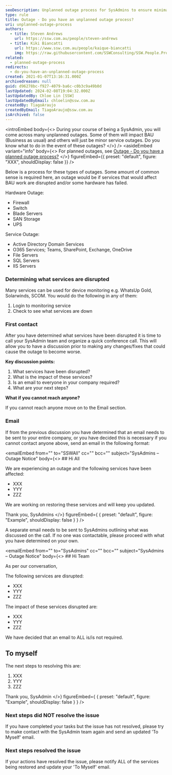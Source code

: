 ```yaml
---
seoDescription: Unplanned outage process for SysAdmins to ensure minimal disruption to business operations while resolving hardware and service outages.
type: rule
title: Outage - Do you have an unplanned outage process?
uri: unplanned-outage-process
authors:
  - title: Steven Andrews
    url: https://ssw.com.au/people/steven-andrews
  - title: Kiki Biancatti
    url: https://www.ssw.com.au/people/kaique-biancatti
    img: https://raw.githubusercontent.com/SSWConsulting/SSW.People.Profiles/main/Kaique-Biancatti/Images/Kaique-Biancatti-Square.jpg
related:
  - planned-outage-process
redirects:
  - do-you-have-an-unplanned-outage-process
created: 2021-01-07T13:16:31.000Z
archivedreason: null
guid: d96278bc-f927-4079-ba6c-c0b3c9a49b0d
lastUpdated: 2024-02-08T19:04:32.000Z
lastUpdatedBy: Chloe Lin [SSW]
lastUpdatedByEmail: chloelin@ssw.com.au
createdBy: TiagoAraujo
createdByEmail: TiagoAraujo@ssw.com.au
isArchived: false
---
```


<introEmbed
  body={<>
During your course of being a SysAdmin, you will come across many unplanned outages. Some of them will impact BAU (Business as usual) and others will just be minor service outages. Do you know what to do in the event of these outages?
  </>}
/>
<asideEmbed
  variant="info"
  body={<>
    For planned outages, see [Outage - Do you have a planned outage process?](/planned-outage-process)
  </>}
  figureEmbed={{
    preset: "default",
    figure: "XXX",
    shouldDisplay: false
  }}
/>

Below is a process for these types of outages. Some amount of common sense is required here, an outage would be if services that would affect BAU work are disrupted and/or some hardware has failed.

Hardware Outage:

- Firewall
- Switch
- Blade Servers
- SAN Storage
- UPS

Service Outage:

- Active Directory Domain Services
- O365 Services; Teams, SharePoint, Exchange, OneDrive
- File Servers
- SQL Servers
- IIS Servers

### Determining what services are disrupted

Many services can be used for device monitoring e.g. WhatsUp Gold, Solarwinds, SCOM. You would do the following in any of them:

1. Login to monitoring service
2. Check to see what services are down

### First contact

After you have determined what services have been disrupted it is time to call your SysAdmin team and organize a quick conference call. This will allow you to have a discussion prior to making any changes/fixes that could cause the outage to become worse.

**Key discussion points:**

1. What services have been disrupted?
2. What is the impact of these services?
3. Is an email to everyone in your company required?
4. What are your next steps?

**What if you cannot reach anyone?**

If you cannot reach anyone move on to the Email section.

### Email

If from the previous discussion you have determined that an email needs to be sent to your entire company, or you have decided this is necessary if you cannot contact anyone above, send an email in the following format:

<emailEmbed
  from=""
  to="SSWAll"
  cc=""
  bcc=""
  subject="SysAdmins – Outage Notice"
  body={<>
    ## Hi All

We are experiencing an outage and the following services have been affected:

- XXX
- YYY
- ZZZ

We are working on restoring these services and will keep you updated.

Thank you,
SysAdmins
  </>}
  figureEmbed={ {
    preset: "default",
    figure: "Example",
    shouldDisplay: false
  } }
/>

A separate email needs to be sent to SysAdmins outlining what was discussed on the call. If no one was contactable, please proceed with what you have determined on your own.

<emailEmbed
  from=""
  to="SysAdmins"
  cc=""
  bcc=""
  subject="SysAdmins – Outage Notice"
  body={<>
    ## Hi Team

As per our conversation,

The following services are disrupted:

- XXX
- YYY
- ZZZ

The impact of these services disrupted are:

- XXX
- YYY
- ZZZ

We have decided that an email to ALL is/is not required.

## To myself

The next steps to resolving this are:

1. XXX
2. YYY
3. ZZZ

Thank you,
SysAdmin
  </>}
  figureEmbed={ {
    preset: "default",
    figure: "Example",
    shouldDisplay: false
  } }
/>

### Next steps did NOT resolve the issue

If you have completed your tasks but the issue has not resolved, please try to make contact with the SysAdmin team again and send an updated 'To Myself' email.

### Next steps resolved the issue

If your actions have resolved the issue, please notify ALL of the services being restored and update your 'To Myself' email.

